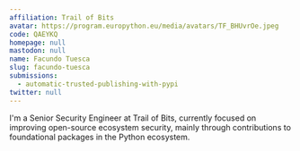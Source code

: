 ```yaml
---
affiliation: Trail of Bits
avatar: https://program.europython.eu/media/avatars/TF_BHUvrOe.jpeg
code: QAEYKQ
homepage: null
mastodon: null
name: Facundo Tuesca
slug: facundo-tuesca
submissions:
  - automatic-trusted-publishing-with-pypi
twitter: null
---
```


I'm a Senior Security Engineer at Trail of Bits, currently focused on improving
open-source ecosystem security, mainly through contributions to foundational
packages in the Python ecosystem.
